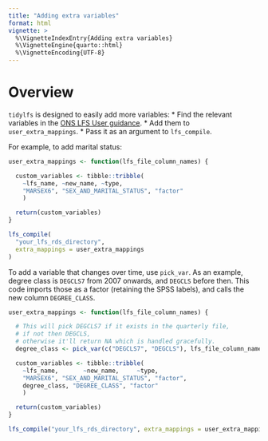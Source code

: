 ```yaml
---
title: "Adding extra variables"
format: html
vignette: >
  %\VignetteIndexEntry{Adding extra variables}
  %\VignetteEngine{quarto::html}
  %\VignetteEncoding{UTF-8}
---
```


# Overview

`tidylfs` is designed to easily add more variables:
    * Find the relevant variables in the [ONS LFS User guidance](https://www.ons.gov.uk/employmentandlabourmarket/peopleinwork/employmentandemployeetypes/methodologies/labourforcesurveyuserguidance).
    * Add them to `user_extra_mappings`.
    * Pass it as an argument to `lfs_compile`.

For example, to add marital status:

```r
user_extra_mappings <- function(lfs_file_column_names) {

  custom_variables <- tibble::tribble(
    ~lfs_name, ~new_name, ~type,
    "MARSEX6", "SEX_AND_MARITAL_STATUS", "factor"
    )

  return(custom_variables)
}

lfs_compile(
  "your_lfs_rds_directory",
  extra_mappings = user_extra_mappings
)
```

To add a variable that changes over time, use `pick_var`. As an example, degree class is `DEGCLS7` from 2007 onwards, and `DEGCLS` before then. This code imports those as a factor (retaining the SPSS labels), and calls the new column `DEGREE_CLASS`.

```r
user_extra_mappings <- function(lfs_file_column_names) {

  # This will pick DEGCLS7 if it exists in the quarterly file,
  # if not then DEGCLS,
  # otherwise it'll return NA which is handled gracefully.
  degree_class <- pick_var(c("DEGCLS7", "DEGCLS"), lfs_file_column_names)

  custom_variables <- tibble::tribble(
    ~lfs_name,       ~new_name,     ~type,
    "MARSEX6", "SEX_AND_MARITAL_STATUS", "factor",
    degree_class, "DEGREE_CLASS", "factor"
    )

  return(custom_variables)
}

lfs_compile("your_lfs_rds_directory", extra_mappings = user_extra_mappings)

```
